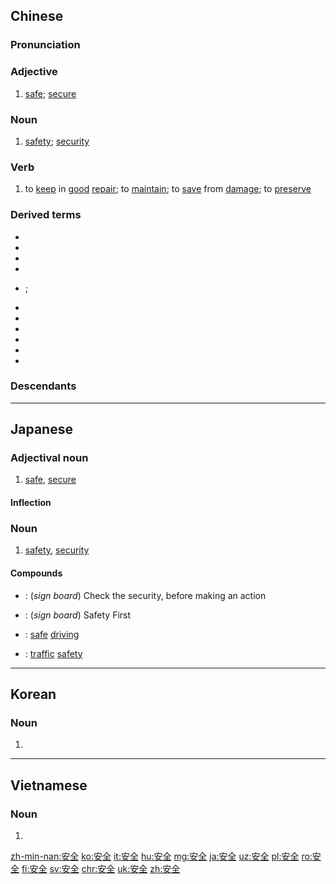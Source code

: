==Chinese==
{{zh-forms}}

===Pronunciation===
{{zh-pron
|m=ānquán
|c=on1 cyun4
|h=pfs=ôn-chhiòn
|md=ăng-ciòng
|mn=an-chôan
|w=1oe xxi
|ma=Zh-anquán.ogg
|mc=y
|oc=y
|cat=a,n,v
}}

===Adjective===
{{zh-adj}}

# [[safe]]; [[secure]]

===Noun===
{{zh-noun}}

# [[safety]]; [[security]]

===Verb===
{{zh-verb}}

# {{context|literary|lang=zh}} to [[keep]] in [[good]] [[repair]]; to [[maintain]]; to [[save]] from [[damage]]; to [[preserve]]

===Derived terms===
* {{zh-l|安全帶|ānquándài}}
* {{zh-l|安全島|tr=ānquándǎo}}
* {{zh-l|安全第一|tr=ānquán dìyī}}
* {{zh-l|安全感|ānquángǎn}}
* {{zh-l|安全檢查|tr=ānquán jiǎnchá}}; {{zh-l|安檢|tr=ānjiǎn}}
* {{zh-l|安全門|tr=ānquánmén}}
* {{zh-l|安全套|ānquántào}}
* {{zh-l|國家安全|tr=guójiā ānquán}}
* {{zh-l|國土安全|tr=guótǔ ānquán}}
* {{zh-l|聯合國安全理事會|Liánhéguó Ānquán Lǐshìhuì}}
* {{zh-l|民族安全|tr=mínzú ānquán}}

===Descendants===
{{Sinoxenic-word|安全|あんぜん|안전|an toàn}}

{{zh-cat|Elementary}}

----

==Japanese==
{{ja-kanjitab|あん|ぜん|yomi=on}}

===Adjectival noun===
{{ja-adj|infl=な|あんぜん}}

# [[safe]], [[secure]]

====Inflection====
{{ja-na|あんぜん}}

===Noun===
{{ja-noun|あんぜん}}

# [[safety]], [[security]]

====Compounds====
* {{ja-r|安全確認|あんぜん かくにん}}: (''sign board'') Check the security, before making an action
* {{ja-r|安全第一|あんぜん だい.いち}}: (''sign board'') Safety First
* {{ja-r|安全運転|あんぜん うんてん}}: [[safe]] [[driving]]
* {{ja-r|交通安全|こうつう あんぜん}}: [[traffic]] [[safety]]

----

==Korean==
{{ko-hanjatab}}

===Noun===
{{ko-noun|hj|hangeul=안전}}

# {{hanja form of|안전|[[safety]]}}

----

==Vietnamese==
{{vi-hantutab|安|全}}

===Noun===
{{vi-noun|sc=Hani}}

# {{han tu form of|an toàn|[[safety]]}}

[[zh-min-nan:安全]]
[[ko:安全]]
[[it:安全]]
[[hu:安全]]
[[mg:安全]]
[[ja:安全]]
[[uz:安全]]
[[pl:安全]]
[[ro:安全]]
[[fi:安全]]
[[sv:安全]]
[[chr:安全]]
[[uk:安全]]
[[zh:安全]]